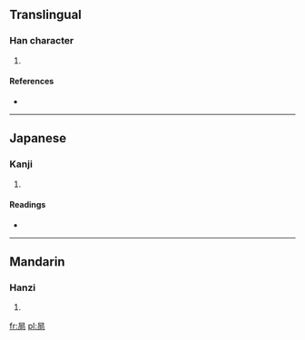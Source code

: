 ==Translingual==

===Han character===
{{Han char|rn=72|rad=日|as=06|sn=10|four=6022<sub>7</sub>|canj=日竹月口 (AHBR), X日竹月口 (XAHBR)}}

# {{defn|Han|sort=日06}}

====References====
* {{Han ref|kx=0495.210|dkj=13904|hdz=21508.100|uh=6651|ud=26193|bh=D1D6|bd=53718}}

----

==Japanese==

===Kanji===
{{ja-kanji|grade=|rs=日06}}

# {{defn|lang=ja|sort=日06}}

====Readings====
* {{ja-readings|on=[[きょう]] (kyō), [[こう]] (kō)|kun=[[あきらか]] (akiraka)}}

----

==Mandarin==

===Hanzi===
{{cmn-hanzi|pin=[[xiǎng]] ([[xiang3]])|wg=hsiang<sup>3</sup>}}

# {{defn|lang=cmn|sort=日06}}

[[fr:晑]]
[[pl:晑]]